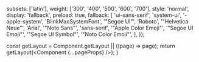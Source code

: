 
  subsets: ['latin'],
  weight: ['300', '400', '500', '600', '700'],
  style: 'normal',
  display: 'fallback',
  preload: true,
  fallback: [
    'ui-sans-serif',
    'system-ui',
    '-apple-system',
    'BlinkMacSystemFont',
    '"Segoe UI"',
    'Roboto',
    '"Helvetica Neue"',
    'Arial',
    '"Noto Sans"',
    'sans-serif',
    '"Apple Color Emoji"',
    '"Segoe UI Emoji"',
    '"Segoe UI Symbol"',
    '"Noto Color Emoji"',
  ],
});


  const getLayout = Component.getLayout || ((page) => page);
  return getLayout(<Component {...pageProps} />);
}
